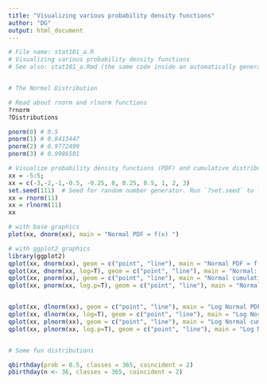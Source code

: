 ```yaml
---
title: "Visualizing various probability density functions"
author: "DG"
output: html_document
---
```


```r

# File name: stat101_a.R
# Visualizing various probability density functions
# See also: stat101_a.Rmd (the same code inside an automatically generated report)


# The Normal Distribution

# Read about rnorm and rlnorm functions
?rnorm
?Distributions

pnorm(0) # 0.5
pnorm(1) # 0.8413447
pnorm(2) # 0.9772499
pnorm(3) # 0.9986501

# Visualize probability density functions (PDF) and cumulative distribution function (CDF) with different sample points for different distributions
xx = -5:5; 
xx = c(-3,-2,-1,-0.5, -0.25, 0, 0.25, 0.5, 1, 2, 3)
set.seed(111)  # Seed for random number generator. Run `?set.seed` to learn about any function you don't know
xx = rnorm(11)
xx = rlnorm(11)
xx

# with base graphics
plot(xx, dnorm(xx), main = "Normal PDF = f(x) ") 

# with ggplot2 graphics
library(ggplot2)
qplot(xx, dnorm(xx), geom = c("point", "line"), main = "Normal PDF = f(x) ") 
qplot(xx, dnorm(xx, log=T), geom = c("point", "line"), main = "Normal: PDF = f(x) ")
qplot(xx, pnorm(xx), geom = c("point", "line"), main = "Normal cumulative PDF (i.e. integral under curve from -inf to x) ")
qplot(xx, pnorm(xx, log.p=T), geom = c("point", "line"), main = "Normal: cumulative PDF (i.e. integral under curve from -inf to x) ")


qplot(xx, dlnorm(xx), geom = c("point", "line"), main = "Log Normal PDF = f(x) ")
qplot(xx, dlnorm(xx, log=T), geom = c("point", "line"), main = "Log Normal: PDF = f(x) ")
qplot(xx, plnorm(xx), geom = c("point", "line"), main = "Log Normal cumulative PDF (i.e. integral under curve from -inf to x) ")
qplot(xx, plnorm(xx, log.p=T), geom = c("point", "line"), main = "Log Normal: cumulative PDF (i.e. integral under curve from -inf to x) ")


# Some fun distributions

qbirthday(prob = 0.5, classes = 365, coincident = 2)
pbirthday(n <- 36, classes = 365, coincident = 2)

```
